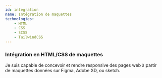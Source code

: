 ```yaml
---
id: integration
name: Intégration de maquettes
technologies:
    - HTML
    - CSS
    - SCSS
    - TailwindCSS
---
```


### Intégration en HTML/CSS de maquettes

Je suis capable de concevoir et rendre responsive des pages web à partir de maquettes données sur Figma, Adobe XD, ou sketch.